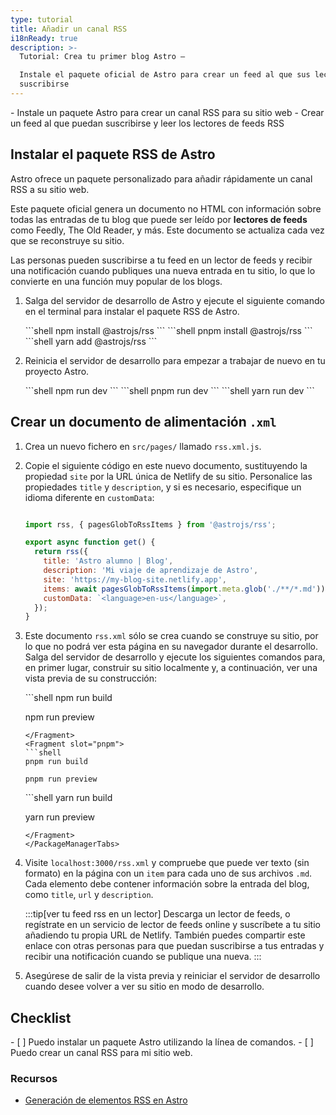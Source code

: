 ```yaml
---
type: tutorial
title: Añadir un canal RSS
i18nReady: true
description: >-
  Tutorial: Crea tu primer blog Astro —

  Instale el paquete oficial de Astro para crear un feed al que sus lectores puedan
  suscribirse
---
```




<PreCheck>
  - Instale un paquete Astro para crear un canal RSS para su sitio web
  - Crear un feed al que puedan suscribirse y leer los lectores de feeds RSS
</PreCheck>

## Instalar el paquete RSS de Astro

Astro ofrece un paquete personalizado para añadir rápidamente un canal RSS a su sitio web. 

Este paquete oficial genera un documento no HTML con información sobre todas las entradas de tu blog que puede ser leído por **lectores de feeds** como Feedly, The Old Reader, y más. Este documento se actualiza cada vez que se reconstruye su sitio.

Las personas pueden suscribirse a tu feed en un lector de feeds y recibir una notificación cuando publiques una nueva entrada en tu sitio, lo que lo convierte en una función muy popular de los blogs.

1. Salga del servidor de desarrollo de Astro y ejecute el siguiente comando en el terminal para instalar el paquete RSS de Astro.

    <PackageManagerTabs>
      <Fragment slot="npm">
      ```shell
      npm install @astrojs/rss
      ```
      </Fragment>
      <Fragment slot="pnpm">
      ```shell
      pnpm install @astrojs/rss
      ```
      </Fragment>
      <Fragment slot="yarn">
      ```shell
      yarn add @astrojs/rss
      ```
      </Fragment>
    </PackageManagerTabs>

2. Reinicia el servidor de desarrollo para empezar a trabajar de nuevo en tu proyecto Astro.

    <PackageManagerTabs>
      <Fragment slot="npm">
      ```shell
      npm run dev
      ```
      </Fragment>
      <Fragment slot="pnpm">
      ```shell
      pnpm run dev
      ```
      </Fragment>
      <Fragment slot="yarn">
      ```shell
      yarn run dev
      ```
      </Fragment>
    </PackageManagerTabs>

## Crear un documento de alimentación `.xml`

1. Crea un nuevo fichero en `src/pages/` llamado `rss.xml.js`.

2. Copie el siguiente código en este nuevo documento, sustituyendo la propiedad `site` por la URL única de Netlify de su sitio. Personalice las propiedades `title` y `description`, y si es necesario, especifique un idioma diferente en `customData`:

    ```js title="src/pages/rss.xml.js"

    import rss, { pagesGlobToRssItems } from '@astrojs/rss';

    export async function get() {
      return rss({
        title: 'Astro alumno | Blog',
        description: 'Mi viaje de aprendizaje de Astro',
        site: 'https://my-blog-site.netlify.app',
        items: await pagesGlobToRssItems(import.meta.glob('./**/*.md')),
        customData: `<language>en-us</language>`,
      });
    }
    ```

3. Este documento `rss.xml` sólo se crea cuando se construye su sitio, por lo que no podrá ver esta página en su navegador durante el desarrollo. Salga del servidor de desarrollo y ejecute los siguientes comandos para, en primer lugar, construir su sitio localmente y, a continuación, ver una vista previa de su construcción:

    <PackageManagerTabs>
      <Fragment slot="npm">
      ```shell
      npm run build

      npm run preview
      ```
      </Fragment>
      <Fragment slot="pnpm">
      ```shell
      pnpm run build

      pnpm run preview
      ```
      </Fragment>
      <Fragment slot="yarn">
      ```shell
      yarn run build

      yarn run preview
      ```
      </Fragment>
    </PackageManagerTabs>

4. Visite `localhost:3000/rss.xml` y compruebe que puede ver texto (sin formato) en la página con un `item` para cada uno de sus archivos `.md`. Cada elemento debe contener información sobre la entrada del blog, como `title`, `url` y `description`.

    :::tip[ver tu feed rss en un lector]
    Descarga un lector de feeds, o regístrate en un servicio de lector de feeds online y suscríbete a tu sitio añadiendo tu propia URL de Netlify. También puedes compartir este enlace con otras personas para que puedan suscribirse a tus entradas y recibir una notificación cuando se publique una nueva.
    :::

5. Asegúrese de salir de la vista previa y reiniciar el servidor de desarrollo cuando desee volver a ver su sitio en modo de desarrollo.



<Box icon="check-list">

## Checklist

<Checklist>
- [ ] Puedo instalar un paquete Astro utilizando la línea de comandos.
- [ ] Puedo crear un canal RSS para mi sitio web.
</Checklist>
</Box>

### Recursos

- [Generación de elementos RSS en Astro](/en/guides/rss/#using-glob-imports)
